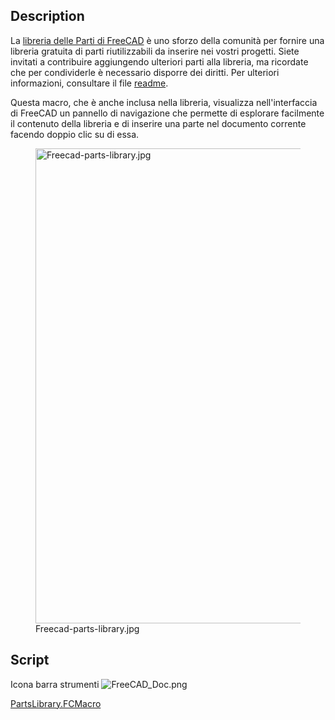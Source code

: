<languages/>
{{Macro/it
|Name=Parts Library
|Translate=Parts Library
|Icon=FreeCAD Doc.png
|Description=Avvia il browser per esplorare la libreria delle Parti di FreeCAD
|Author=yorik
|Version=1.0
|Date=2014-03-25
|FCVersion=Tutte versione
|Download=[https://wiki.freecad.org/images/9/9d/FreeCAD_Doc.png Icona per la ToolBar]
}}

==Description==

La [http://github.com/yorikvanhavre/FreeCAD-library libreria delle Parti di FreeCAD] è uno sforzo della comunità per fornire una libreria gratuita di parti riutilizzabili da inserire nei vostri progetti. Siete invitati a contribuire aggiungendo ulteriori parti alla libreria, ma ricordate che per condividerle è necessario disporre dei diritti. Per ulteriori informazioni, consultare il file [http://github.com/yorikvanhavre/FreeCAD-library readme].

{{Codeextralink|https://raw.githubusercontent.com/FreeCAD/FreeCAD-library/master/PartsLibrary.FCMacro}}

Questa macro, che è anche inclusa nella libreria, visualizza nell'interfaccia di FreeCAD un pannello di navigazione che permette di esplorare facilmente il contenuto della libreria e di inserire una parte nel documento corrente facendo doppio clic su di essa.

[[Image:Freecad-parts-library.jpg|760px]]

==Script==

Icona barra strumenti [[Image:FreeCAD_Doc.png]]

[http://github.com/yorikvanhavre/FreeCAD-library/blob/master/PartsLibrary.FCMacro PartsLibrary.FCMacro]